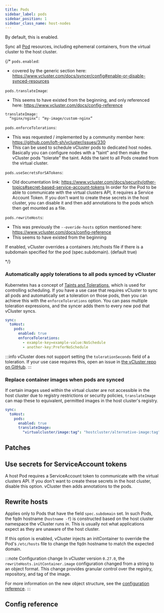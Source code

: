 ```yaml
---
title: Pods
sidebar_label: pods
sidebar_position: 1
sidebar_class_name: host-nodes
---
```



<TenancySupport hostNodes="true" />

By default, this is enabled.

Sync all [Pod](https://kubernetes.io/docs/concepts/workloads/pods/) resources, including ephemeral containers, from the virtual cluster to the host cluster.

{/*
`pods.enabled`:
- covered by the generic section here: https://www.vcluster.com/docs/syncer/config#enable-or-disable-synced-resources

`pods.translateImage`:
- This seems to have existed from the beginning, and only referenced here: https://www.vcluster.com/docs/config-reference

```
translateImage:
  “nginx/nginx”: “my-image/custom-nginx”
```

`pods.enforceTolerations`:
- This was requested / implemented by a community member here: https://github.com/loft-sh/vcluster/issues/330
- This can be used to schedule vCluster pods to dedicated host nodes. Basically you can configure nodes with a "taint" and then make the vCluster pods "tolerate" the taint. Adds the taint to all Pods created from the virtual cluster.


`pods.useSecretsForSATokens`:
- Old documentation link: https://www.vcluster.com/docs/security/other-topics#secret-based-service-account-tokens
In order for the Pod to be able to communicate with the virtual clusters API, it requires a Service Account Token.
If you don't want to create these secrets in the host cluster, you can disable it and then add annotations to the pods which then get mounted as a file.

`pods.rewriteHosts`:
- This was previously the `--overide-hosts` option mentioned here: https://www.vcluster.com/docs/config-reference
- This seems to have existed from the beginning

If enabled, vCluster overrides a containers /etc/hosts file if there is a subdomain specified for the pod (spec.subdomain). (default true)

*/}
### Automatically apply tolerations to all pods synced by vCluster

Kubernetes has a concept of [Taints and Tolerations](https://kubernetes.io/docs/concepts/scheduling-eviction/taint-and-toleration/), which is used for controlling scheduling.
If you have a use case that requires vCluster to sync all pods and automatically set a toleration on those pods, then you can achieve this with the `enforceTolerations` option. You can pass multiple toleration expressions, and  the syncer adds them to every new pod that vCluster syncs.

```YAML
sync:
  toHost:
    pods:
      enabled: true
      enforceTolerations:
        - example-key=example-value:NoSchedule
        - another-key:PreferNoSchedule
```

:::info
vCluster does not support setting the `tolerationSeconds` field of a toleration. If your use case requires this, open an issue in [the vCluster repo on GitHub](https://github.com/loft-sh/vcluster/issues).
:::

### Replace container images when pods are synced

If certain images used within the virtual cluster are not accessible in the host cluster due to registry restrictions or security policies, `translateImage` can map these to equivalent, permitted images in the host cluster's registry.

```YAML
sync:
  toHost:
    pods:
      enabled: true
      translateImage:
        "virtualcluster/image:tag": "hostcluster/alternative-image:tag"
```

## Patches

<Patches resource="pods" path="spec.containers[*].name" direction="toHost"  />

## Use secrets for ServiceAccount tokens

A host Pod requires a ServiceAccount token to communicate with the virtual clusters API. If you don't want to create these secrets in the host cluster, disable this option. vCluster then adds annotations to the pods.

## Rewrite hosts

Applies only to Pods that have the field `spec.subdomain` set.
In such Pods, the fqdn hostname (`hostname -f`) is constructed based on the host cluster namespace the vCluster runs in.
This is usually not what applications expect as they are unaware of the host cluster.

If this option is enabled, vCluster injects an initContainer to override the Pod's `/etc/hosts` file to change the fqdn hostname to match the expected domain.

:::note Configuration change
In vCluster version `0.27.0`, the `rewriteHosts.initContainer.image` configuration changed from a string to an object format. This change provides granular control over the registry, repository, and tag of the image.

For more information on the new object structure, see the [configuration reference](#pods-rewriteHosts-initContainer).
:::

## Config reference
<DisableResourceWarning/>

<SyncPods/>

